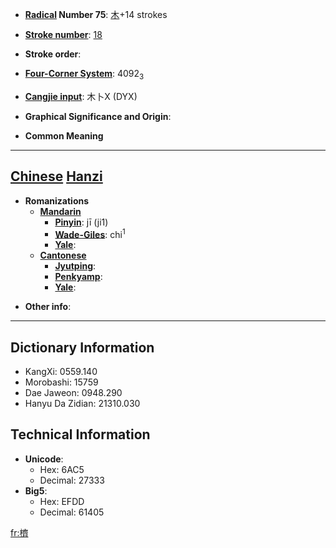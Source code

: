 * '''[[Wiktionary:Chinese radical index| Radical]] Number 75''': [[Wiktionary:Chinese radical index 木|木]]+14 strokes

* '''[[Wiktionary:Chinese total strokes index|Stroke number]]''': [[Wiktionary:Chinese total strokes index 18|18]]

* '''Stroke order''': 

* '''[[Wiktionary:Chinese four corner index|Four-Corner System]]''': 4092<sub>3</sub>

* '''[[Wiktionary:Chinese Cangjie index|Cangjie input]]''': 木卜X (DYX)

* '''Graphical Significance and Origin''': 

* '''Common Meaning'''

----

== [[Chinese]] [[Hanzi]] ==

* '''Romanizations'''
** '''[[Mandarin]]'''
*** '''[[Pinyin]]''': jī (ji1)
*** '''[[Wade-Giles]]''': chi<sup>1</sup>
*** '''[[Yale]]''': 
** '''[[Cantonese]]'''
*** '''[[Jyutping]]''':
*** '''[[Penkyamp]]''': 
*** '''[[Yale]]''': 

* '''Other info''': 

----

== Dictionary Information ==

* KangXi: 0559.140
* Morobashi: 15759
* Dae Jaweon: 0948.290
* Hanyu Da Zidian: 21310.030

== Technical Information ==

* '''Unicode''':
** Hex: 6AC5
** Decimal: 27333
* '''Big5''':
** Hex: EFDD
** Decimal: 61405

[[fr:櫅]]